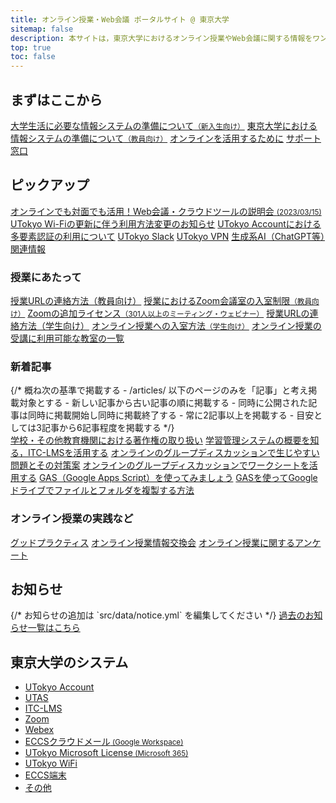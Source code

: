 ```yaml
---
title: オンライン授業・Web会議 ポータルサイト @ 東京大学
sitemap: false
description: 本サイトは，東京大学におけるオンライン授業やWeb会議に関する情報をワンストップで得られることを目指すサイトです．
top: true
toc: false
---
```



<Emergency />

<h2>まずはここから</h2>
  <div class="cards">
    <a href="/oc/">大学生活に必要な情報システムの準備について<small>（新入生向け）</small></a>
    <a href="/faculty_members/">東京大学における情報システムの準備について<small>（教員向け）</small></a>
    <a href="/online/">オンラインを活用するために</a>
    <a href="/support/">サポート窓口</a>
  </div>

  <h2>ピックアップ</h2>
  <div class="cards">
    <a href="/events/2023-03-15/">オンラインでも対面でも活用！Web会議・クラウドツールの説明会 <small>(2023/03/15)</small></a>
    <a href="/notice/2023/01-wifi">UTokyo Wi-Fiの更新に伴う利用方法変更のお知らせ</a>
    <a href="/utokyo_account/mfa">UTokyo Accountにおける多要素認証の利用について</a>
    <a href="/slack/">UTokyo Slack</a>
    <a href="/utokyo_vpn/">UTokyo VPN</a>
    <a href="/online/topics/generative-ai">生成系AI（ChatGPT等）関連情報</a>
  </div>

  <h3>授業にあたって</h3>
  <div class="cards">
    <a href="/faculty_members/url">授業URLの連絡方法（教員向け）</a>
    <a href="/faculty_members/zoom_access_control">授業におけるZoom会議室の入室制限<small>（教員向け）</small></a>
    <a href="/zoom/license">Zoomの追加ライセンス<small>（301人以上のミーティング・ウェビナー）</small></a>
    <a href="/oc/url">授業URLの連絡方法（学生向け）</a>
    <a href="/oc/join">オンライン授業への入室方法<small>（学生向け）</small></a>
    <a href="/oc/rooms">オンライン授業の受講に利用可能な教室の一覧</a>
  </div>

  <h3>新着記事</h3>
  {/*
    概ね次の基準で掲載する
    - /articles/ 以下のページのみを「記事」と考え掲載対象とする
    - 新しい記事から古い記事の順に掲載する
    - 同時に公開された記事は同時に掲載開始し同時に掲載終了する
    - 常に2記事以上を掲載する
    - 目安としては3記事から6記事程度を掲載する
  */}
  <div class="cards">
    <a href="/articles/copyright/">学校・その他教育機関における著作権の取り扱い</a>
    <a href="/articles/itc-lms/">学習管理システムの概要を知る，ITC-LMSを活用する</a>
    <a href="/articles/group-discussion/">オンラインのグループディスカッションで生じやすい問題とその対策案</a>
    <a href="/articles/group-discussion-worksheet/">オンラインのグループディスカッションでワークシートを活用する</a>
    <a href="/articles/gas/">GAS（Google Apps Script）を使ってみましょう</a>
    <a href="/articles/gas/copy">GASを使ってGoogleドライブでファイルとフォルダを複製する方法</a>
  </div>

  <h3>オンライン授業の実践など</h3>
  <div class="cards">
    <a href="/good-practice/">グッドプラクティス</a>
    <a href="/events/luncheon/">オンライン授業情報交換会</a>
    <a href="/questionnaire/">オンライン授業に関するアンケート</a>
  </div>

  <h2>お知らせ</h2>
  {/* お知らせの追加は `src/data/notice.yml` を編集してください */}
  <Notice lang="ja" strip />
  <a href="/notice/">過去のお知らせ一覧はこちら</a>

  <h2>東京大学のシステム</h2>
  <div class="top__systems">
    <ul>
      <li><a href="/utokyo_account/">UTokyo Account</a></li>
      <li><a href="/utas">UTAS</a></li>
      <li><a href="/itc_lms">ITC-LMS</a></li>
      <li><a href="/zoom/">Zoom</a></li>
      <li><a href="/webex/">Webex</a></li>
      <li><a href="/eccs_cloud_email">ECCSクラウドメール<small> (Google Workspace)</small></a></li>
      <li><a href="/microsoft/">UTokyo Microsoft License<small> (Microsoft 365)</small></a></li>
      <li><a href="/utokyo_wifi/">UTokyo WiFi</a></li>
      <li><a href="https://www.ecc.u-tokyo.ac.jp/">ECCS端末</a></li>
      <li><a href="/systems/#others">その他</a></li>
    </ul>
  </div>
